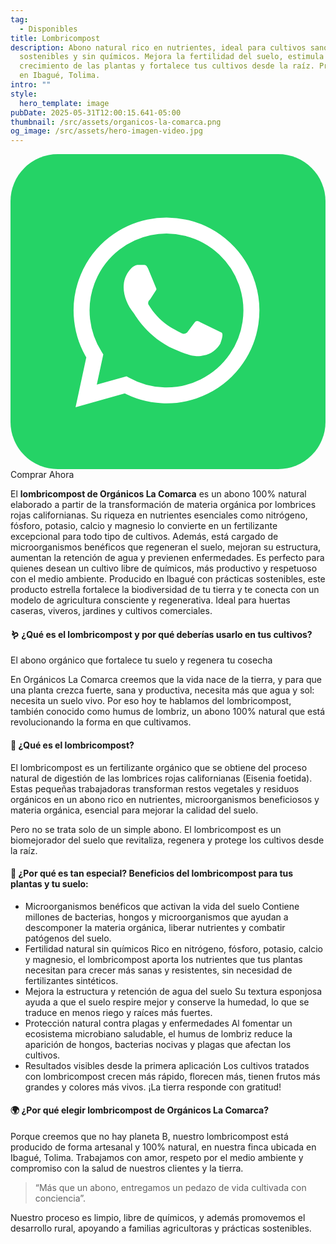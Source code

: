 ```yaml
---
tag:
  - Disponibles
title: Lombricompost
description: Abono natural rico en nutrientes, ideal para cultivos sanos,
  sostenibles y sin químicos. Mejora la fertilidad del suelo, estimula el
  crecimiento de las plantas y fortalece tus cultivos desde la raíz. Producido
  en Ibagué, Tolima.
intro: ""
style:
  hero_template: image
pubDate: 2025-05-31T12:00:15.641-05:00
thumbnail: /src/assets/organicos-la-comarca.png
og_image: /src/assets/hero-imagen-video.jpg
---
```


<div class="mt-5 mb-8 flex flex-wrap gap-4 justify-center">
  <div class="w-fit h-fit from-transparentbg-conic/[from_var(--border-angle)] p-px hover:shadow-lg hover:shadow-mint-500/30 rounded-full animate-rotate-border">
    <a style="text-decoration:none" href="https://wa.me/573183143050?text=Hola%20Organicos%20quiero%20saber%20mas%20de%20Abono%20100%25%20organico%20lombricompos"
       class="group cursor-pointer leading-none hover:scale-110 font-medium flex gap-2 transition-all ease-in-out justify-center items-center rounded-full disabled:opacity-50 disabled:cursor-not-allowed px-6 py-4 max-xl:px-5 max-sm:py-2 max-sm:px-3 text-lg max-xl:text-base max-sm:text-sm dark:bg-zinc-800 bg-zinc-800 no-underline decoration-none"
       target="_blank" rel="noopener noreferrer" role="button" aria-label="Ver código fuente del proyecto Candy-Crush en GitHub">
<svg xmlns="http://www.w3.org/2000/svg"
aria-label="WhatsApp" role="img"
viewBox="0 0 512 512"><rect
width="512" height="512"
rx="15%"
fill="#25d366"/><path fill="#25d366" stroke="#ffffff" stroke-width="26" d="M123 393l14-65a138 138 0 1150 47z"/><path fill="#ffffff" d="M308 273c-3-2-6-3-9 1l-12 16c-3 2-5 3-9 1-15-8-36-17-54-47-1-4 1-6 3-8l9-14c2-2 1-4 0-6l-12-29c-3-8-6-7-9-7h-8c-2 0-6 1-10 5-22 22-13 53 3 73 3 4 23 40 66 59 32 14 39 12 48 10 11-1 22-10 27-19 1-3 6-16 2-18"/></svg>      <span class="decoration-none text-gray-200">Comprar Ahora</span>
    </a>
  </div>
</div>

El **lombricompost de Orgánicos La Comarca** es un abono 100% natural elaborado a partir de la transformación de materia orgánica por lombrices rojas californianas. Su riqueza en nutrientes esenciales como nitrógeno, fósforo, potasio, calcio y magnesio lo convierte en un fertilizante excepcional para todo tipo de cultivos. Además, está cargado de microorganismos benéficos que regeneran el suelo, mejoran su estructura, aumentan la retención de agua y previenen enfermedades. Es perfecto para quienes desean un cultivo libre de químicos, más productivo y respetuoso con el medio ambiente. Producido en Ibagué con prácticas sostenibles, este producto estrella fortalece la biodiversidad de tu tierra y te conecta con un modelo de agricultura consciente y regenerativa. Ideal para huertas caseras, viveros, jardines y cultivos comerciales.

#### 🪱 ¿Qué es el lombricompost y por qué deberías usarlo en tus cultivos?

El abono orgánico que fortalece tu suelo y regenera tu cosecha

En Orgánicos La Comarca creemos que la vida nace de la tierra, y para que una planta crezca fuerte, sana y productiva, necesita más que agua y sol: necesita un suelo vivo. Por eso hoy te hablamos del lombricompost, también conocido como humus de lombriz, un abono 100% natural que está revolucionando la forma en que cultivamos.

#### **🌱 ¿Qué es el lombricompost?**

El lombricompost es un fertilizante orgánico que se obtiene del proceso natural de digestión de las lombrices rojas californianas (Eisenia foetida). Estas pequeñas trabajadoras transforman restos vegetales y residuos orgánicos en un abono rico en nutrientes, microorganismos beneficiosos y materia orgánica, esencial para mejorar la calidad del suelo.

Pero no se trata solo de un simple abono. El lombricompost es un biomejorador del suelo que revitaliza, regenera y protege los cultivos desde la raíz.

#### 🧪 ¿Por qué es tan especial? Beneficios del lombricompost para tus plantas y tu suelo:

- Microorganismos benéficos que activan la vida del suelo Contiene millones de bacterias, hongos y microorganismos que ayudan a descomponer la materia orgánica, liberar nutrientes y combatir patógenos del suelo.
- Fertilidad natural sin químicos Rico en nitrógeno, fósforo, potasio, calcio y magnesio, el lombricompost aporta los nutrientes que tus plantas necesitan para crecer más sanas y resistentes, sin necesidad de fertilizantes sintéticos.
- Mejora la estructura y retención de agua del suelo Su textura esponjosa ayuda a que el suelo respire mejor y conserve la humedad, lo que se traduce en menos riego y raíces más fuertes.
- Protección natural contra plagas y enfermedades Al fomentar un ecosistema microbiano saludable, el humus de lombriz reduce la aparición de hongos, bacterias nocivas y plagas que afectan los cultivos.
- Resultados visibles desde la primera aplicación Los cultivos tratados con lombricompost crecen más rápido, florecen más, tienen frutos más grandes y colores más vivos. ¡La tierra responde con gratitud!

#### 🌍 ¿Por qué elegir lombricompost de Orgánicos La Comarca?

Porque creemos que no hay planeta B, nuestro lombricompost está producido de forma artesanal y 100% natural, en nuestra finca ubicada en Ibagué, Tolima. Trabajamos con amor, respeto por el medio ambiente y compromiso con la salud de nuestros clientes y la tierra.

> “Más que un abono, entregamos un pedazo de vida cultivada con conciencia”.

Nuestro proceso es limpio, libre de químicos, y además promovemos el desarrollo rural, apoyando a familias agricultoras y prácticas sostenibles.
